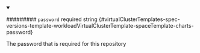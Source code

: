 
<details className="config-field" data-expandable="false" open>
<summary>

######### `password` <span className="config-field-required" data-required="false">required</span> <span className="config-field-type">string</span> <span className="config-field-default"></span> <span className="config-field-enum"></span> {#virtualClusterTemplates-spec-versions-template-workloadVirtualClusterTemplate-spaceTemplate-charts-password}

The password that is required for this repository

</summary>



</details>
